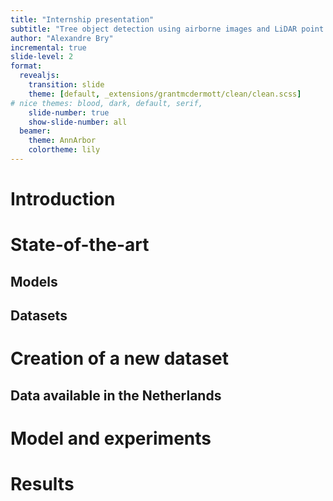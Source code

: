 ```yaml
---
title: "Internship presentation"
subtitle: "Tree object detection using airborne images and LiDAR point clouds"
author: "Alexandre Bry"
incremental: true
slide-level: 2
format:
  revealjs:
    transition: slide
    theme: [default, _extensions/grantmcdermott/clean/clean.scss]
# nice themes: blood, dark, default, serif,
    slide-number: true
    show-slide-number: all
  beamer:
    theme: AnnArbor
    colortheme: lily
---
```


# Introduction

<!-- Ce qu'il est important de faire ressortir est :

- le contexte du travail, le problème sur lequel vous avez travaillé et l’état de l'art

- la solution (ou solution partielle) que vous avez proposée, mise en perspective avec l’état de l'art

- les problèmes que votre travail laisse ouverts, qui pourraient constituer un point de départ pour une continuation, ou sur lesquels vous allez travailler pendant la période de stage restante. -->

# State-of-the-art

## Models

## Datasets

# Creation of a new dataset

## Data available in the Netherlands

# Model and experiments

# Results